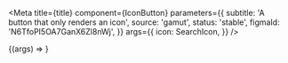 

<Meta
  title={title}
  component={IconButton}
  parameters={{
    subtitle: 'A button that only renders an icon',
    source: 'gamut',
    status: 'stable',
    figmaId: 'N6TfoPI5OA7GanX6Zl8nWj',
  }}
  args={{
    icon: SearchIcon,
  }}
/>

<Canvas>
  <Story name="IconButton">{(args) => <IconButton {...args} />}</Story>
</Canvas>

<PropsTable story="IconButton" />
